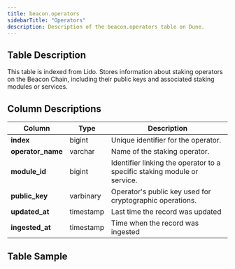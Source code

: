 ```yaml
---
title: beacon.operators
sidebarTitle: "Operators"
description: Description of the beacon.operators table on Dune.
---
```


## Table Description
This table is indexed from Lido. Stores information about staking operators on the Beacon Chain, including their public keys and associated staking modules or services.

## Column Descriptions
| **Column**        | **Type**   | **Description**                                                                                   |
|-------------------|------------|---------------------------------------------------------------------------------------------------|
| **index**         | bigint     | Unique identifier for the operator.                                                               |
| **operator_name** | varchar    | Name of the staking operator.                                                                     |
| **module_id**     | bigint     | Identifier linking the operator to a specific staking module or service.                          |
| **public_key**    | varbinary  | Operator's public key used for cryptographic operations.                                          |
| **updated_at**    | timestamp  | Last time the record was updated                                                                  |
| **ingested_at**   | timestamp  | Time when the record was ingested                                                                 |



## Table Sample


<TableSample tableSchema="beacon" tableName="operators" />
